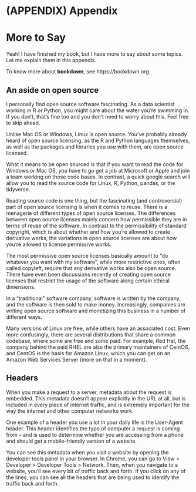 \cleardoublepage 

# (APPENDIX) Appendix {-}

# More to Say

Yeah! I have finished my book, but I have more to say about some topics. Let me explain them in this appendix.

To know more about **bookdown**, see https://bookdown.org.

## An aside on open source

I personally find open source software fascinating. As a data scientist working in R or Python, you might care about the water you're swimming in. If you don't, that's fine too and you don't need to worry about this. Feel free to skip ahead.

Unlike Mac OS or Windows, Linux is open source. You've probably already heard of open source licensing, as the R and Python languages themselves, as well as the packages and libraries you use with them, are open source licensed.

What it means to be open sourced is that if you want to read the code for Windows or Mac OS, you have to go get a job at Microsoft or Apple and join a team working on those code bases. In contrast, a quick google search will allow you to read the source code for Linux, R, Python, pandas, or the tidyverse.

Reading source code is one thing, but the fascinating (and controversial) part of open source licensing is when it comes to reuse. There is a menagerie of different types of open source licenses. The differences between open source licenses mainly concern how permissible they are in terms of reuse of the software. In contrast to the permissibility of standard copyright, which is about whether and how you're allowed to create derivative works, the variations in open source licenses are about how you're allowed to license permissive works.

The most permissive open source licenses basically amount to "do whatever you want with my software", while more restrictive ones, often called copyleft, require that any derivative works also be open source. There have even been discussions recently of creating open source licenses that restrict the usage of the software along certain ethical dimensions.

In a "traditional" software company, software is written by the company, and the software is then sold to make money. Increasingly, companies are writing open source software and monetizing this business in a number of different ways.

Many versions of Linux are free, while others have an associated cost. Even more confusingly, there are several distributions that share a common codebase, where some are free and some paid. For example, Red Hat, the company behind the paid RHEL are also the primary maintainers of CentOS, and CentOS is the basis for Amazon Linux, which you can get on an Amazon Web Services Server (more on that in a moment).

## Headers

When you make a request to a server, metadata about the request is embedded. This metadata doesn't appear explicitly in the URL at all, but is included in every piece of internet traffic, and is extremely important for the way the internet and other computer networks work.

One example of a header you use a lot in your daily life is the User-Agent header. This header identifies the type of computer a request is coming from – and is used to determine whether you are accessing from a phone and should get a mobile-friendly version of a website.

You can see this metadata when you visit a website by opening the developer tools panel in your browser. In Chrome, you can go to View > Developer > Developer Tools > Network. Then, when you navigate to a website, you'll see every bit of traffic back and forth. If you click on any of the lines, you can see all the headers that are being used to identify the traffic back and forth.
